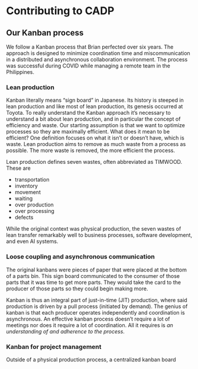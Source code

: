 # Contributing to CADP

## Our Kanban process

We follow a Kanban process that Brian perfected over six years.
The approach is designed to minimize coordination time and miscommunication
in a distributed and asynchronous collaboration environment.
The process was successful during COVID while managing a remote team in
the Philippines. 

### Lean production
Kanban literally means "sign board" in Japanese.
Its history is steeped in lean production and like most of lean production,
its genesis occurred at Toyota.
To really understand the Kanban approach it's necessary to understand
a bit about lean production,
and in particular the concept of efficiency and waste.
Our starting assumption is that we want to optimize processes so they
are maximally efficient.
What does it mean to be efficient?
One definition focuses on what it isn't or doesn't have, which is waste.
Lean production aims to remove as much waste from a process as possible.
The more waste is removed, the more efficient the process.

Lean production defines seven wastes, often abbreviated as TIMWOOD.
These are

- transportation
- inventory
- movement
- waiting
- over production
- over processing
- defects

While the original context was physical production, 
the seven wastes of lean transfer remarkably well to business processes,
software development, and even AI systems.

### Loose coupling and asynchronous communication
The original kanbans were pieces of paper that were placed at the bottom of a
parts bin. This sign board communicated to the consumer of those parts that
it was time to get more parts. They would take the card to the producer of
those parts so they could begin making more.

Kanban is thus an integral part of just-in-time (JIT) production,
where said production is driven by a pull process (initiated by demand).
The genius of kanban is that each producer operates independently and
coordination is asynchronous. An effective kanban process doesn't
require a lot of meetings nor does it require a lot of coordination.
All it requires is *an understanding of and adherence to the process*.

### Kanban for project management
Outside of a physical production process, a centralized kanban board
